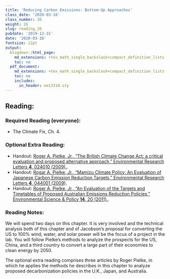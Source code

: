 ```yaml
---
title: 'Reducing Carbon Emissions: Bottom-Up Approaches'
class_date: '2020-03-18'
class_number: 26
weight: 26
slug: reading_26
pubdate: '2019-12-31'
date: '2020-03-18'
fontsize: 12pt
output:
  blogdown::html_page:
    md_extensions: +tex_math_single_backslash+compact_definition_lists
    toc: no
  pdf_document:
    md_extensions: +tex_math_single_backslash+compact_definition_lists
    toc: no
    includes:
      in_header: ees3310.sty
---
```

## Reading:

### Required Reading (everyone):

* The Climate Fix, Ch. 4.

### Optional Extra Reading:

* Handout: [Roger A. Pielke, Jr., "The British Climate Change Act: a critical evaluation and proposed alternative approach," Environmental Research Letters **4**, 024010 (2009).](http://iopscience.iop.org/article/10.1088/1748-9326/4/2/024010/meta){target="_blank"}.
* Handout: [Rogar A. Pielke, Jr., "Mamizu Climate Policy: An Evaluation of Japanese Carbon Emission Reduction Targets," Environmental Research Letters **4**, 044001 (2009)](http://iopscience.iop.org/article/10.1088/1748-9326/4/4/044001/meta){target="_blank"}.
* Handout: [Roger A. Pielke, Jr., "An Evaluation of the Targets and Timetables of Proposed Australian Emissions Reduction Policies," Environmental Science & Policy **14**, 20 (2011).](https://www-sciencedirect-com.proxy.library.vanderbilt.edu/science/article/pii/S1462901110001383){target="_blank"}.

### Reading Notes:

We will spend two days on this chapter. It is very involved and the technical analysis both of this chapter and of Jacobson's proposal for converting the US to 100% wind, water, and solar power will be the focus of a project in the lab. You will follow Pielke's methods to analyze the prospects for the US, China, and a third country to convert a large part of their economies to clean energy by 2050.

The optional extra reading comprises three articles by Roger Pielke, in which he applies the methods he describes in this chapter to analyze proposed decarbonization policies in the U.K., Japan, and Australia.
